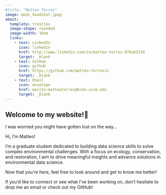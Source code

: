 ```yaml
---
#title: "Matteo Torres"
image: meds_headshot.jpeg
about: 
  template: trestles
  image-shape: rounded
  image-width: 16em
  links:
    - text: LinkedIn
      icon: linkedin
      href: http://www.linkedin.com/in/matteo-torres-876a62234
      target: _blank
    - text: GitHub
      icon: github
      href: https://github.com/matteo-torresin
      target: _blank
    - text: Email
      icon: envelope
      href: mailto:matteotorres@bren.ucsb.edu
      target: _blank
---
```

## Welcome to my website!💚

I was worried you might have gotten lost on the way...

Hi, I’m Matteo!

I’m a graduate student dedicated to building data science skills to solve complex environmental challenges. With a focus on ecology, conservation, and restoration, I aim to drive meaningful insights and advance solutions in environmental data science.

Now that you’re here, feel free to look around and get to know me better!

If you’d like to connect or see what I’ve been working on, don’t hesitate to drop me an email or check out my GitHub!
